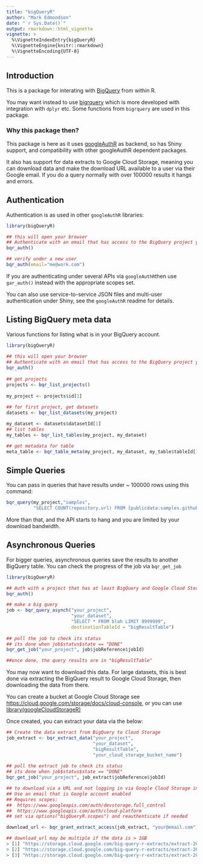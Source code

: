 ```yaml
---
title: "bigQueryR"
author: "Mark Edmondson"
date: "`r Sys.Date()`"
output: rmarkdown::html_vignette
vignette: >
  %\VignetteIndexEntry{bigQueryR}
  %\VignetteEngine{knitr::rmarkdown}
  %\VignetteEncoding{UTF-8}
---
```


## Introduction 

This is a package for interating with [BigQuery](https://cloud.google.com/bigquery/) from within R.

You may want instead to use [bigrquery](https://github.com/hadley/bigrquery) which is more developed with integration with `dplyr` etc. Some functions from `bigrquery` are used in this package.

### Why this package then?

This package is here as it uses [googleAuthR](https://github.com/MarkEdmondson1234/googleAuthR) as backend, so has Shiny support, and compatibility with other googleAuthR dependent packages.

It also has support for data extracts to Google Cloud Storage, meaning you can download data and make the download URL available to a user via their Google email. If you do a query normally with over 100000 results it hangs and errors. 

## Authentication

Authentication is as used in other `googleAuthR` libraries:

```r
library(bigQueryR)

## this will open your browser
## Authenticate with an email that has access to the BigQuery project you need
bqr_auth()

## verify under a new user
bqr_auth(email="me@work.com")
```

If you are authenticating under several APIs via `googleAuthR`then use `gar_auth()` instead with the appropriate scopes set.

You can also use service-to-service JSON files and multi-user authentication under Shiny, see the `googleAuthR` readme for details.

## Listing BigQuery meta data

Various functions for listing what is in your BigQuery account.

```r
library(bigQueryR)
  
## this will open your browser
## Authenticate with an email that has access to the BigQuery project you need
bqr_auth()
  
## get projects
projects <- bqr_list_projects()
  
my_project <- projects$id[1]
  
## for first project, get datasets
datasets <- bqr_list_datasets(my_project)

my_dataset <- datasets$datasetId[1]
## list tables
my_tables <- bqr_list_tables(my_project, my_dataset)

## get metadata for table
meta_table <- bqr_table_meta(my_project, my_dataset, my_table$tableId[1])

```

## Simple Queries

You can pass in queries that have results under ~ 100000 rows using this command:

```r
bqr_query(my_project,"samples",
          "SELECT COUNT(repository.url) FROM [publicdata:samples.github_nested]")
```

More than that, and the API starts to hang and you are limited by your download bandwidth.

## Asynchronous Queries

For bigger queries, asynchronous queries save the results to another BigQuery table.  You can check the progress of the job via `bqr_get_job`

```r
library(bigQueryR)

## Auth with a project that has at least BigQuery and Google Cloud Storage scope
bqr_auth()

## make a big query
job <- bqr_query_asynch("your_project", 
                        "your_dataset",
                        "SELECT * FROM blah LIMIT 9999999", 
                        destinationTableId = "bigResultTable")
                        
## poll the job to check its status
## its done when job$status$state == "DONE"
bqr_get_job("your_project", job$jobReference$jobId)

##once done, the query results are in "bigResultTable"
```

You may now want to download this data.  For large datasets, this is best done via extracting the BigQuery result to Google Cloud Storage, then downloading the data from there. 

You can create a bucket at Google Cloud Storage see <https://cloud.google.com/storage/docs/cloud-console>, or you can use [library(googleCloudStorageR)](https://github.com/cloudyr/googleCloudStorageR)

Once created, you can extract your data via the below:

```r
## Create the data extract from BigQuery to Cloud Storage
job_extract <- bqr_extract_data("your_project",
                                "your_dataset",
                                "bigResultTable",
                                "your_cloud_storage_bucket_name")
                                
## poll the extract job to check its status
## its done when job$status$state == "DONE"
bqr_get_job("your_project", job_extract$jobReference$jobId)

## to download via a URL and not logging in via Google Cloud Storage interface:
## Use an email that is Google account enabled
## Requires scopes:
##  https://www.googleapis.com/auth/devstorage.full_control
##  https://www.googleapis.com/auth/cloud-platform
## set via options("bigQueryR.scopes") and reauthenticate if needed

download_url <- bqr_grant_extract_access(job_extract, "your@email.com")

## download_url may be multiple if the data is > 1GB
> [1] "https://storage.cloud.google.com/big-query-r-extracts/extract-20160311112410-000000000000.csv"
> [2] "https://storage.cloud.google.com/big-query-r-extracts/extract-20160311112410-000000000001.csv"
> [3] "https://storage.cloud.google.com/big-query-r-extracts/extract-20160311112410-000000000002.csv"

```
